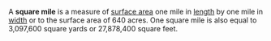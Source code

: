 A '''square mile''' is a measure of [[surface area]] one mile in [[length]] by one mile in [[width]] or to the surface area of 640 acres.   One square mile is also equal to 3,097,600 square yards or 27,878,400 square feet. 

{{msg:Measurement_Units}}
